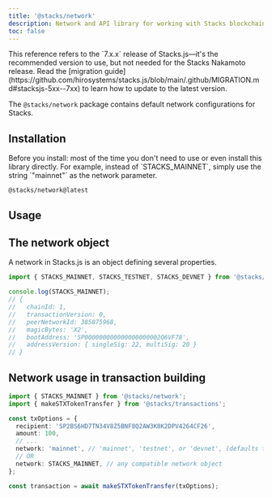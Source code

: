 ```yaml
---
title: '@stacks/network'
description: Network and API library for working with Stacks blockchain nodes.
toc: false
---
```





<Callout type="info">
This reference refers to the `7.x.x` release of Stacks.js—it's the recommended version to use, but not needed for the Stacks Nakamoto release.
Read the [migration guide](https://github.com/hirosystems/stacks.js/blob/main/.github/MIGRATION.md#stacksjs-5xx--7xx) to learn how to update to the latest version.
</Callout>

The `@stacks/network` package contains default network configurations for Stacks.

## Installation

<Callout type="tip">
Before you install: most of the time you don't need to use or even install this library directly.
For example, instead of `STACKS_MAINNET`, simply use the string `"mainnet"` as the network parameter.
</Callout>

```package-install
@stacks/network@latest
```

## Usage

## The network object

A network in Stacks.js is an object defining several properties.

```ts
import { STACKS_MAINNET, STACKS_TESTNET, STACKS_DEVNET } from '@stacks/network';

console.log(STACKS_MAINNET);
// {
//   chainId: 1,
//   transactionVersion: 0,
//   peerNetworkId: 385875968,
//   magicBytes: 'X2',
//   bootAddress: 'SP000000000000000000002Q6VF78',
//   addressVersion: { singleSig: 22, multiSig: 20 }
// }
```

## Network usage in transaction building

```ts
import { STACKS_MAINNET } from '@stacks/network';
import { makeSTXTokenTransfer } from '@stacks/transactions';

const txOptions = {
  recipient: 'SP2BS6HD7TN34V8Z5BNF8Q2AW3K8K2DPV4264CF26',
  amount: 100,
  // ...
  network: 'mainnet', // 'mainnet', 'testnet', or 'devnet', (defaults to mainnet)
  // OR
  network: STACKS_MAINNET, // any compatible network object
};

const transaction = await makeSTXTokenTransfer(txOptions);
```
